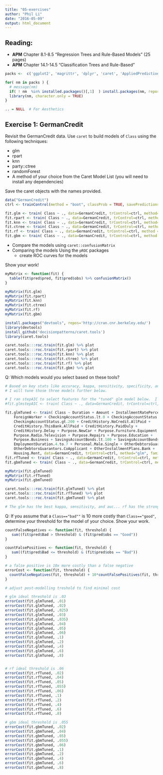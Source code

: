 ```yaml
---
title: "05-exercises"
author: "Phil Li"
date: "2016-05-09"
output: html_document
---
```


## Reading:
- **APM** Chapter 8.1-8.5 "Regression Trees and Rule-Based Models" (25 pages)
- **APM** Chapter 14.1-14.5 "Classification Trees and Rule-Based"  

```r
packs <-  c('ggplot2', 'magrittr', 'dplyr', 'caret', 'AppliedPredictiveModeling')

for( nm in packs ) { 
  # message(nm)
  if( ! nm  %in% installed.packages()[,1]  ) install.packages(nm, repos='http://cran.cnr.berkeley.edu/')
  library(nm, character.only = TRUE)
}

.. = NULL  # For Aesthetics

```


## Exercise 1: GermanCredit

Revisit the GermanCredit data. Use `caret` to build models of `Class` using the following techniques:

- glm
- rpart
- knn
- party::ctree
- randomForest
- A method of your choice from the Caret Model List (you will need to install any dependencies)

Save the caret objects with the names provided.

```r

data("GermanCredit") 
ctrl <- trainControl(method = "boot", classProb = TRUE, savePredictions = TRUE)

fit.glm <- train( Class ~ ., data=GermanCredit, trControl=ctrl, method="glm", family="binomial") 
fit.rpart <- train( Class ~ ., data=GermanCredit, trControl=ctrl, method="rpart")
fit.knn <- train( Class ~ ., data=GermanCredit, trControl=ctrl, method="knn")
fit.ctree <- train( Class ~ ., data=GermanCredit, trControl=ctrl, method="ctree")
fit.rf <- train( Class ~ ., data=GermanCredit, trControl=ctrl, method = "rf")
fit.gbm <- train( Class ~ ., data=GermanCredit, trControl=ctrl, method = "gbm", verbose=FALSE)

````


- Compare the models using `caret::confusionMatrix`
- Comparing the models Using the `pROC` packages
  - create ROC curves for the models 
  
Show your work! 

```r

myMatrix <- function(fit) {
  table(fit$pred$pred, fit$pred$obs) %>% confusionMatrix()
}

myMatrix(fit.glm)
myMatrix(fit.rpart)
myMatrix(fit.knn)
myMatrix(fit.ctree)
myMatrix(fit.rf)
myMatrix(fit.gbm)

install.packages("devtools", repos='http://cran.cnr.berkeley.edu/')
library(devtools)
install_github('decisionpatterns/caret.tools')
library(caret.tools)

caret.tools:::roc.train(fit.glm) %>% plot
caret.tools:::roc.train(fit.rpart) %>% plot
caret.tools:::roc.train(fit.knn) %>% plot
caret.tools:::roc.train(fit.ctree) %>% plot
caret.tools:::roc.train(fit.rf) %>% plot
caret.tools:::roc.train(fit.gbm) %>% plot

```


Q: Which models would you select based on these tools?


```r

# Based on key stats like accuracy, kappa, sensitivity, specificity, and auc, the top 3 of 6 models are glm, rf, and gbm
# I will tune those three models further below.

# I ran stepAIC to select features for the "tuned" glm model below.  I then commented stepAIC out to save time in RMarkdown
#fit.glmstepAIC <- train( Class ~ ., data=GermanCredit, trControl=ctrl, method="glmStepAIC", family="binomial")

fit.glmTuned <- train( Class ~ Duration + Amount + InstallmentRatePercentage + Age + 
    ForeignWorker + CheckingAccountStatus.lt.0 + CheckingAccountStatus.0.to.200 + 
    CheckingAccountStatus.gt.200 + CreditHistory.NoCredit.AllPaid + 
    CreditHistory.ThisBank.AllPaid + CreditHistory.PaidDuly + 
    CreditHistory.Delay + Purpose.NewCar + Purpose.Furniture.Equipment + 
    Purpose.Radio.Television + Purpose.Repairs + Purpose.Education + 
    Purpose.Business + SavingsAccountBonds.lt.100 + SavingsAccountBonds.100.to.500 + 
    EmploymentDuration.4.to.7 + Personal.Male.Single + OtherDebtorsGuarantors.None + 
    OtherDebtorsGuarantors.CoApplicant + OtherInstallmentPlans.Bank + 
    Housing.Rent, data=GermanCredit, trControl=ctrl, method="glm", family="binomial" )
fit.rfTuned <- train( Class ~ ., data=GermanCredit, trControl=ctrl, method = "rf", tuneLength=5)
fit.gbmTuned <- train( Class ~ ., data=GermanCredit, trControl=ctrl, method="gbm", verbose=FALSE, tuneLength=5)

myMatrix(fit.glmTuned)
myMatrix(fit.rfTuned)
myMatrix(fit.gbmTuned)

caret.tools:::roc.train(fit.glmTuned) %>% plot
caret.tools:::roc.train(fit.rfTuned) %>% plot
caret.tools:::roc.train(fit.gbmTuned) %>% plot

# The glm has the best kappa, sensitivity, and auc... rf has the strongest specificity, and is probably better for performance reasons (tree instead of regression... parallelizable)

```

Q: If you assume that a `Class=="bad""` is 10 more costly than `Class=="good"`, determine your threshold for the model of your choice.  Show your work.


```r

countFalseNegatives <- function(fit, threshold) {
   sum((fit$pred$Bad > threshold) & (fit$pred$obs == "Good"))
}

countFalsePositives <- function(fit, threshold) {
   sum((fit$pred$Bad <= threshold) & (fit$pred$obs == "Bad"))
}

# a false positive is 10x more costly than a false negative
errorCost <- function(fit, threshold) {
  countFalseNegatives(fit, threshold) + 10*countFalsePositives(fit, threshold)
}

# adjust post-modelling treshold to find minimal cost

# glm ideal threshold is .03
errorCost(fit.glmTuned, .01)
errorCost(fit.glmTuned, .02)
errorCost(fit.glmTuned, .025)
errorCost(fit.glmTuned, .03)
errorCost(fit.glmTuned, .035)
errorCost(fit.glmTuned, .04)
errorCost(fit.glmTuned, .05)
errorCost(fit.glmTuned, .06)
errorCost(fit.glmTuned, .1)
errorCost(fit.glmTuned, .2)
errorCost(fit.glmTuned, .4)
errorCost(fit.glmTuned, .6)
errorCost(fit.glmTuned, .8)


# rf ideal threshold is .06
errorCost(fit.rfTuned, .02)
errorCost(fit.rfTuned, .04)
errorCost(fit.rfTuned, .05)
errorCost(fit.rfTuned, .055)
errorCost(fit.rfTuned, .06)
errorCost(fit.rfTuned, .1)
errorCost(fit.rfTuned, .2)
errorCost(fit.rfTuned, .4)
errorCost(fit.rfTuned, .6)
errorCost(fit.rfTuned, .8)

# gbm ideal threshold is .055
errorCost(fit.gbmTuned, .02)
errorCost(fit.gbmTuned, .04)
errorCost(fit.gbmTuned, .05)
errorCost(fit.gbmTuned, .055)
errorCost(fit.gbmTuned, .06)
errorCost(fit.gbmTuned, .1)
errorCost(fit.gbmTuned, .2)
errorCost(fit.gbmTuned, .4)
errorCost(fit.gbmTuned, .6)
errorCost(fit.gbmTuned, .8)

```
